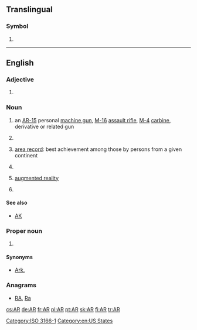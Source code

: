 {{also|Appendix:Variations of "ar"}}
==Translingual==
{{wikipedia}}

===Symbol===
{{head|mul|symbol}}

# {{non-gloss definition|The [[ISO]] 3166-1 two-letter (alpha-2) code for [[Argentina]].}}

[[Category:ISO 3166-1]]
----

==English==
===Adjective===
{{en-adj|-}}

# {{statistics}} {{initialism of|autoregressive}}

===Noun===
{{en-noun|2=-}}

# {{countable|plural '''[[ARs]]'''}} an [[AR-15]] personal [[machine gun]], [[M-16]] [[assault rifle]], [[M-4]] [[carbine]], derivative or related gun
# {{accounting|uncountable|or|plurale tantum}} {{initialism of|accounts receivable}}
# {{sports|countable|plural '''[[ARs]]'''}} [[area record]]: best achievement among those by persons from a given continent
# {{initialism of|[[armed]] [[robbery]]}}
# {{computing|chiefly|uncountable}} [[augmented reality]]
# {{countable|plural '''[[ARs]]'''}} {{initialism of|aspect ratio}}

====See also====
* {{sense|gun}} [[AK]]

===Proper noun===
{{en-proper noun}}

# {{form of|Postal abbreviation|Arkansas}}

====Synonyms====
* {{sense|Arkansas}} [[Ark.]] {{qualifier|standard, not postal, abbreviation}}

===Anagrams===
* [[RA#English|RA]], [[Ra#English|Ra]]

[[Category:en:US States]]

[[cs:AR]]
[[de:AR]]
[[fr:AR]]
[[pl:AR]]
[[pt:AR]]
[[sk:AR]]
[[fi:AR]]
[[tr:AR]]